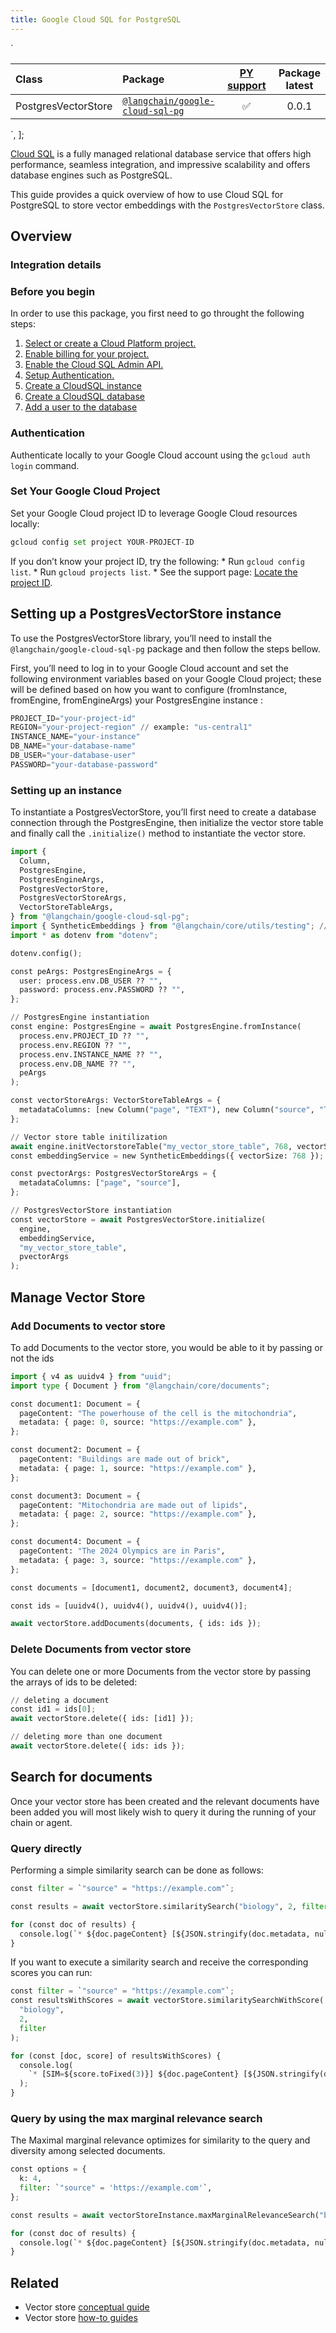 ```yaml
---
title: Google Cloud SQL for PostgreSQL
---
```


  `
<table>
<colgroup>
<col style="width: 11%" />
<col style="width: 24%" />
<col style="width: 55%" />
<col style="width: 8%" />
</colgroup>
<thead>
<tr>
<th style="text-align: left;">Class</th>
<th style="text-align: left;">Package</th>
<th style="text-align: center;"><a href="https://python.langchain.com/docs/integrations/vectorstores/google_cloud_sql_pg/">PY support</a></th>
<th style="text-align: center;">Package latest</th>
</tr>
</thead>
<tbody>
<tr>
<td style="text-align: left;">PostgresVectorStore</td>
<td style="text-align: left;"><a href="https://www.npmjs.com/package/@langchain/google-cloud-sql-pg"><code>@langchain/google-cloud-sql-pg</code></a></td>
<td style="text-align: center;">✅</td>
<td style="text-align: center;">0.0.1</td>
</tr>
</tbody>
</table>
`,
];

[Cloud SQL](https://cloud.google.com/sql) is a fully managed relational
database service that offers high performance, seamless integration, and
impressive scalability and offers database engines such as PostgreSQL.

This guide provides a quick overview of how to use Cloud SQL for
PostgreSQL to store vector embeddings with the `PostgresVectorStore`
class.

## Overview

### Integration details

<div dangerouslySetInnerHTML={{ __html: quartoRawHtml[0] }} />

### Before you begin

In order to use this package, you first need to go throught the
following steps:

1.  [Select or create a Cloud Platform
    project.](https://developers.google.com/workspace/guides/create-project)
2.  [Enable billing for your
    project.](https://cloud.google.com/billing/docs/how-to/modify-project#enable_billing_for_a_project)
3.  [Enable the Cloud SQL Admin
    API.](https://console.cloud.google.com/flows/enableapi?apiid=sqladmin.googleapis.com)
4.  [Setup
    Authentication.](https://cloud.google.com/docs/authentication)
5.  [Create a CloudSQL
    instance](https://cloud.google.com/sql/docs/postgres/connect-instance-auth-proxy#create-instance)
6.  [Create a CloudSQL
    database](https://cloud.google.com/sql/docs/postgres/create-manage-databases)
7.  [Add a user to the
    database](https://cloud.google.com/sql/docs/postgres/create-manage-users)

### Authentication

Authenticate locally to your Google Cloud account using the
`gcloud auth login` command.

### Set Your Google Cloud Project

Set your Google Cloud project ID to leverage Google Cloud resources
locally:

```python
gcloud config set project YOUR-PROJECT-ID
```

If you don’t know your project ID, try the following: \* Run
`gcloud config list`. \* Run `gcloud projects list`. \* See the support
page: [Locate the project
ID](https://support.google.com/googleapi/answer/7014113).

## Setting up a PostgresVectorStore instance

To use the PostgresVectorStore library, you’ll need to install the
`@langchain/google-cloud-sql-pg` package and then follow the steps
bellow.

First, you’ll need to log in to your Google Cloud account and set the
following environment variables based on your Google Cloud project;
these will be defined based on how you want to configure (fromInstance,
fromEngine, fromEngineArgs) your PostgresEngine instance :

```python
PROJECT_ID="your-project-id"
REGION="your-project-region" // example: "us-central1"
INSTANCE_NAME="your-instance"
DB_NAME="your-database-name"
DB_USER="your-database-user"
PASSWORD="your-database-password"
```

### Setting up an instance

To instantiate a PostgresVectorStore, you’ll first need to create a
database connection through the PostgresEngine, then initialize the
vector store table and finally call the `.initialize()` method to
instantiate the vector store.

```python
import {
  Column,
  PostgresEngine,
  PostgresEngineArgs,
  PostgresVectorStore,
  PostgresVectorStoreArgs,
  VectorStoreTableArgs,
} from "@langchain/google-cloud-sql-pg";
import { SyntheticEmbeddings } from "@langchain/core/utils/testing"; // This is used as an Embedding service
import * as dotenv from "dotenv";

dotenv.config();

const peArgs: PostgresEngineArgs = {
  user: process.env.DB_USER ?? "",
  password: process.env.PASSWORD ?? "",
};

// PostgresEngine instantiation
const engine: PostgresEngine = await PostgresEngine.fromInstance(
  process.env.PROJECT_ID ?? "",
  process.env.REGION ?? "",
  process.env.INSTANCE_NAME ?? "",
  process.env.DB_NAME ?? "",
  peArgs
);

const vectorStoreArgs: VectorStoreTableArgs = {
  metadataColumns: [new Column("page", "TEXT"), new Column("source", "TEXT")],
};

// Vector store table initilization
await engine.initVectorstoreTable("my_vector_store_table", 768, vectorStoreArgs);
const embeddingService = new SyntheticEmbeddings({ vectorSize: 768 });

const pvectorArgs: PostgresVectorStoreArgs = {
  metadataColumns: ["page", "source"],
};

// PostgresVectorStore instantiation
const vectorStore = await PostgresVectorStore.initialize(
  engine,
  embeddingService,
  "my_vector_store_table",
  pvectorArgs
);

```

## Manage Vector Store

### Add Documents to vector store

To add Documents to the vector store, you would be able to it by passing
or not the ids

```python
import { v4 as uuidv4 } from "uuid";
import type { Document } from "@langchain/core/documents";

const document1: Document = {
  pageContent: "The powerhouse of the cell is the mitochondria",
  metadata: { page: 0, source: "https://example.com" },
};

const document2: Document = {
  pageContent: "Buildings are made out of brick",
  metadata: { page: 1, source: "https://example.com" },
};

const document3: Document = {
  pageContent: "Mitochondria are made out of lipids",
  metadata: { page: 2, source: "https://example.com" },
};

const document4: Document = {
  pageContent: "The 2024 Olympics are in Paris",
  metadata: { page: 3, source: "https://example.com" },
};

const documents = [document1, document2, document3, document4];

const ids = [uuidv4(), uuidv4(), uuidv4(), uuidv4()];

await vectorStore.addDocuments(documents, { ids: ids });

```

### Delete Documents from vector store

You can delete one or more Documents from the vector store by passing
the arrays of ids to be deleted:

```python
// deleting a document
const id1 = ids[0];
await vectorStore.delete({ ids: [id1] });

// deleting more than one document
await vectorStore.delete({ ids: ids });

```

## Search for documents

Once your vector store has been created and the relevant documents have
been added you will most likely wish to query it during the running of
your chain or agent.

### Query directly

Performing a simple similarity search can be done as follows:

```python
const filter = `"source" = "https://example.com"`;

const results = await vectorStore.similaritySearch("biology", 2, filter);

for (const doc of results) {
  console.log(`* ${doc.pageContent} [${JSON.stringify(doc.metadata, null)}]`);
}

```

If you want to execute a similarity search and receive the corresponding
scores you can run:

```python
const filter = `"source" = "https://example.com"`;
const resultsWithScores = await vectorStore.similaritySearchWithScore(
  "biology",
  2,
  filter
);

for (const [doc, score] of resultsWithScores) {
  console.log(
    `* [SIM=${score.toFixed(3)}] ${doc.pageContent} [${JSON.stringify(doc.metadata)}]`
  );
}

```

### Query by using the max marginal relevance search

The Maximal marginal relevance optimizes for similarity to the query and
diversity among selected documents.

```python
const options = {
  k: 4,
  filter: `"source" = 'https://example.com'`,
};

const results = await vectorStoreInstance.maxMarginalRelevanceSearch("biology", options);

for (const doc of results) {
  console.log(`* ${doc.pageContent} [${JSON.stringify(doc.metadata, null)}]`);
}

```

## Related

- Vector store [conceptual guide](/docs/concepts/#vectorstores)
- Vector store [how-to guides](/docs/how_to/#vectorstores)
